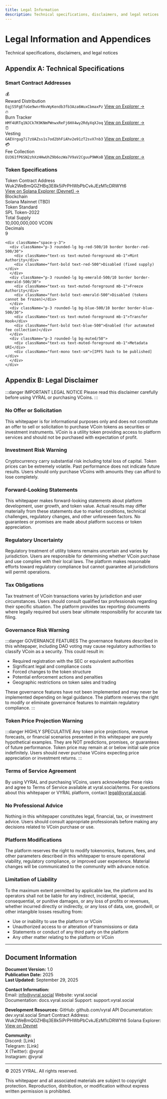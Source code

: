 ```yaml
---
title: Legal Information
description: Technical specifications, disclaimers, and legal notices
---
```


<div className="relative overflow-hidden rounded-2xl bg-gradient-to-br from-slate-500/10 via-gray-500/5 to-background p-8 border border-slate-500/20 mb-8">
  <div className="relative z-10">
    <h1 className="text-4xl md:text-5xl font-bold mb-3">Legal Information and Appendices</h1>
    <p className="text-lg text-muted-foreground">Technical specifications, disclaimers, and legal notices</p>
  </div>
  <div className="absolute top-0 right-0 w-64 h-64 bg-slate-500/5 rounded-full blur-3xl"></div>
</div>


## Appendix A: Technical Specifications

### Smart Contract Addresses

<div className="grid grid-cols-1 md:grid-cols-2 gap-4 my-6">
  <div className="group relative overflow-hidden rounded-xl border border-primary/20 bg-gradient-to-br from-primary/5 to-primary/10 p-5 transition-all hover:border-primary/40 hover:shadow-lg">
    <div className="flex items-center gap-2 mb-3">
      <div className="h-8 w-8 rounded-lg bg-primary/10 flex items-center justify-center">
        <span className="text-lg">💰</span>
      </div>
      <span className="font-semibold text-sm">Reward Distribution</span>
    </div>
    <code className="text-xs font-mono text-primary/80 break-all block mb-2">EqjS5FgEfoGe9wnrRkvWyKendb3fb3Aza6WuxCbmaxPz</code>
    <a href="https://explorer.solana.com/address/EqjS5FgEfoGe9wnrRkvWyKendb3fb3Aza6WuxCbmaxPz?cluster=devnet" target="_blank" rel="noopener noreferrer" className="text-xs text-primary hover:underline inline-flex items-center gap-1">
      View on Explorer →
    </a>
  </div>

  <div className="group relative overflow-hidden rounded-xl border border-primary/20 bg-gradient-to-br from-primary/5 to-primary/10 p-5 transition-all hover:border-primary/40 hover:shadow-lg">
    <div className="flex items-center gap-2 mb-3">
      <div className="h-8 w-8 rounded-lg bg-primary/10 flex items-center justify-center">
        <span className="text-lg">🔥</span>
      </div>
      <span className="font-semibold text-sm">Burn Tracker</span>
    </div>
    <code className="text-xs font-mono text-primary/80 break-all block mb-2">HMf4URTq1NJCk7K9KNmPWnwxReFj6HX4wy2RdyXqXJoq</code>
    <a href="https://explorer.solana.com/address/HMf4URTq1NJCk7K9KNmPWnwxReFj6HX4wy2RdyXqXJoq?cluster=devnet" target="_blank" rel="noopener noreferrer" className="text-xs text-primary hover:underline inline-flex items-center gap-1">
      View on Explorer →
    </a>
  </div>

  <div className="group relative overflow-hidden rounded-xl border border-primary/20 bg-gradient-to-br from-primary/5 to-primary/10 p-5 transition-all hover:border-primary/40 hover:shadow-lg">
    <div className="flex items-center gap-2 mb-3">
      <div className="h-8 w-8 rounded-lg bg-primary/10 flex items-center justify-center">
        <span className="text-lg">⏰</span>
      </div>
      <span className="font-semibold text-sm">Vesting</span>
    </div>
    <code className="text-xs font-mono text-primary/80 break-all block mb-2">GAEVrgug7i7zUAZss1s7od2bhFiAhv2e91zT2svX7nb3</code>
    <a href="https://explorer.solana.com/address/GAEVrgug7i7zUAZss1s7od2bhFiAhv2e91zT2svX7nb3?cluster=devnet" target="_blank" rel="noopener noreferrer" className="text-xs text-primary hover:underline inline-flex items-center gap-1">
      View on Explorer →
    </a>
  </div>

  <div className="group relative overflow-hidden rounded-xl border border-primary/20 bg-gradient-to-br from-primary/5 to-primary/10 p-5 transition-all hover:border-primary/40 hover:shadow-lg">
    <div className="flex items-center gap-2 mb-3">
      <div className="h-8 w-8 rounded-lg bg-primary/10 flex items-center justify-center">
        <span className="text-lg">💳</span>
      </div>
      <span className="font-semibold text-sm">Fee Collection</span>
    </div>
    <code className="text-xs font-mono text-primary/80 break-all block mb-2">EU361fP6SN2zhXzHHwUhZ9b6ozWa7V9aV2CguuP9WKoB</code>
    <a href="https://explorer.solana.com/address/EU361fP6SN2zhXzHHwUhZ9b6ozWa7V9aV2CguuP9WKoB?cluster=devnet" target="_blank" rel="noopener noreferrer" className="text-xs text-primary hover:underline inline-flex items-center gap-1">
      View on Explorer →
    </a>
  </div>
</div>

### Token Specifications

<div className="rounded-xl border border-border bg-card p-6 my-6">
  <div className="grid grid-cols-1 md:grid-cols-2 gap-4">
    <div className="space-y-3">
      <div className="p-3 rounded-lg bg-muted/50">
        <div className="text-xs text-muted-foreground mb-1">Token Contract Address</div>
        <div className="font-mono text-sm break-all mb-2">Wuk2WeBmQGZHBq3E8k5iPrPHWbPbCvkJEzM1cDRWYt6</div>
        <a href="https://explorer.solana.com/address/Wuk2WeBmQGZHBq3E8k5iPrPHWbPbCvkJEzM1cDRWYt6/transfers?cluster=devnet" target="_blank" rel="noopener noreferrer" className="text-xs text-primary hover:underline flex items-center gap-1">
          View on Solana Explorer (Devnet) →
        </a>
      </div>
      <div className="p-3 rounded-lg bg-muted/50">
        <div className="text-xs text-muted-foreground mb-1">Blockchain</div>
        <div className="font-bold">Solana Mainnet (TBD)</div>
      </div>
      <div className="p-3 rounded-lg bg-muted/50">
        <div className="text-xs text-muted-foreground mb-1">Token Standard</div>
        <div className="font-bold">SPL Token-2022</div>
      </div>
      <div className="p-3 rounded-lg bg-muted/50">
        <div className="text-xs text-muted-foreground mb-1">Total Supply</div>
        <div className="font-bold font-mono">10,000,000,000 VCOIN</div>
      </div>
      <div className="p-3 rounded-lg bg-muted/50">
        <div className="text-xs text-muted-foreground mb-1">Decimals</div>
        <div className="font-bold">9</div>
      </div>
    </div>

    <div className="space-y-3">
      <div className="p-3 rounded-lg bg-red-500/10 border border-red-500/30">
        <div className="text-xs text-muted-foreground mb-1">Mint Authority</div>
        <div className="font-bold text-red-500">Disabled (fixed supply)</div>
      </div>
      <div className="p-3 rounded-lg bg-emerald-500/10 border border-emerald-500/30">
        <div className="text-xs text-muted-foreground mb-1">Freeze Authority</div>
        <div className="font-bold text-emerald-500">Disabled (tokens cannot be frozen)</div>
      </div>
      <div className="p-3 rounded-lg bg-blue-500/10 border border-blue-500/30">
        <div className="text-xs text-muted-foreground mb-1">Transfer Hook</div>
        <div className="font-bold text-blue-500">Enabled (for automated fee collection)</div>
      </div>
      <div className="p-3 rounded-lg bg-muted/50">
        <div className="text-xs text-muted-foreground mb-1">Metadata URI</div>
        <div className="font-mono text-sm">[IPFS hash to be published]</div>
      </div>
    </div>
  </div>
</div>

## Appendix B: Legal Disclaimer

:::danger IMPORTANT LEGAL NOTICE
Please read this disclaimer carefully before using VYRAL or purchasing VCoins.
:::

### No Offer or Solicitation

This whitepaper is for informational purposes only and does not constitute an offer to sell or solicitation to purchase VCoin tokens as securities or investment instruments. VCoin is a utility token providing access to platform services and should not be purchased with expectation of profit.

### Investment Risk Warning

Cryptocurrency carry substantial risk including total loss of capital. Token prices can be extremely volatile. Past performance does not indicate future results. Users should only purchase VCoins with amounts they can afford to lose completely.

### Forward-Looking Statements

This whitepaper makes forward-looking statements about platform development, user growth, and token value. Actual results may differ materially from these statements due to market conditions, technical challenges, regulatory changes, and other unforeseen factors. No guarantees or promises are made about platform success or token appreciation.

### Regulatory Uncertainty

Regulatory treatment of utility tokens remains uncertain and varies by jurisdiction. Users are responsible for determining whether VCoin purchase and use complies with their local laws. The platform makes reasonable efforts toward regulatory compliance but cannot guarantee all jurisdictions will permit operations.

### Tax Obligations

Tax treatment of VCoin transactions varies by jurisdiction and user circumstances. Users should consult qualified tax professionals regarding their specific situation. The platform provides tax reporting documents where legally required but users bear ultimate responsibility for accurate tax filing.

### Governance Risk Warning

:::danger GOVERNANCE FEATURES
The governance features described in this whitepaper, including DAO voting may cause regulatory authorities to classify VCoin as a security. This could result in:

- Required registration with the SEC or equivalent authorities
- Significant legal and compliance costs
- Forced changes to the token structure
- Potential enforcement actions and penalties
- Geographic restrictions on token sales and trading

These governance features have not been implemented and may never be implemented depending on legal guidance. The platform reserves the right to modify or eliminate governance features to maintain regulatory compliance.
:::

### Token Price Projection Warning

:::danger HIGHLY SPECULATIVE
Any token price projections, revenue forecasts, or financial scenarios presented in this whitepaper are purely hypothetical examples. They are NOT predictions, promises, or guarantees of future performance. Token price may remain at or below initial sale price indefinitely. Users should never purchase VCoins expecting price appreciation or investment returns.
:::

### Terms of Service Agreement

By using VYRAL and purchasing VCoins, users acknowledge these risks and agree to Terms of Service available at vyral.social/terms. For questions about this whitepaper or VYRAL platform, contact legal@vyral.social.

### No Professional Advice

Nothing in this whitepaper constitutes legal, financial, tax, or investment advice. Users should consult appropriate professionals before making any decisions related to VCoin purchase or use.

### Platform Modifications

The platform reserves the right to modify tokenomics, features, fees, and other parameters described in this whitepaper to ensure operational viability, regulatory compliance, or improved user experience. Material changes will be communicated to the community with advance notice.

### Limitation of Liability

To the maximum extent permitted by applicable law, the platform and its operators shall not be liable for any indirect, incidental, special, consequential, or punitive damages, or any loss of profits or revenues, whether incurred directly or indirectly, or any loss of data, use, goodwill, or other intangible losses resulting from:

- Use or inability to use the platform or VCoin
- Unauthorized access to or alteration of transmissions or data
- Statements or conduct of any third party on the platform
- Any other matter relating to the platform or VCoin

---

## Document Information

**Document Version:** 1.0  
**Publication Date:** 2025  
**Last Updated:** September 29, 2025

**Contact Information:**  
Email: info@vyral.social
Website: vyral.social  
Documentation: docs.vyral.social
Support: support.vyral.social

**Development Resources:**
GitHub: github.com/vyral
API Documentation: dev.vyral.social
Smart Contract Address: Wuk2WeBmQGZHBq3E8k5iPrPHWbPbCvkJEzM1cDRWYt6
Solana Explorer: [View on Devnet](https://explorer.solana.com/address/Wuk2WeBmQGZHBq3E8k5iPrPHWbPbCvkJEzM1cDRWYt6/transfers?cluster=devnet)

**Community:**  
Discord: [Link]  
Telegram: [Link]  
X (Twitter): @vyral  
Instagram: @vyral

---

© 2025 VYRAL. All rights reserved.

This whitepaper and all associated materials are subject to copyright protection. Reproduction, distribution, or modification without express written permission is prohibited.
